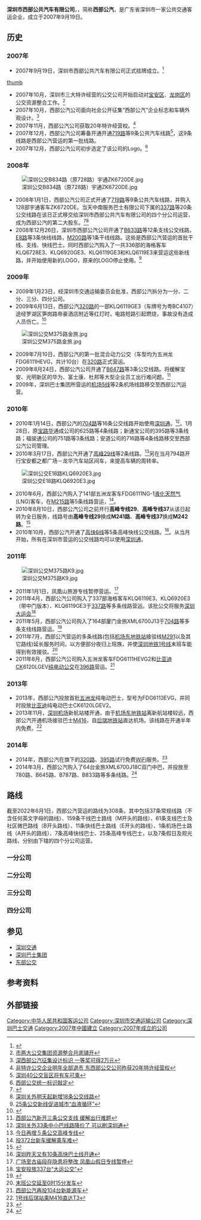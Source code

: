 {{Citation style|time=2012-02-19T10:20:03+00:00}}
{{Infobox Company
|company_name   = 深圳市西部公共汽车有限公司
|company_name_en = Shenzhen Western Bus Co.Ltd.
|company_logo   = [[File:SZXBBUS_(New_Logo).gif|File:SZXBBUS (New Logo).gif]]
|company_slogan = 畅所行，达所向
|abbreviated_name = 深圳西部公汽
|foundation = 2007年9月19日
|location = {{CHN}}[[广东省|广东省]][[深圳市|深圳市]]<br/>[[宝安区|宝安区]]新安街道宝城八区兴华路128号三楼
|key_people = 董事长：张爱民<br/>总经理：张幼松
|services = 公共汽车服务
|industry = [[第三产业|第三产业]]F53 [[城市|城市]][[公共交通|公共交通]]業
|parent = 深圳市宝安区投资管理有限公司<br/>深圳市中南运输集团有限公司
|num_employees = 14108人（截止2010年底）
|telephone_no = +86 755 8393 8000
|homepage = http://www.szxbbus.com
}}
'''深圳市西部公共汽车有限公司'''，{{lang-en|'''Shenzhen Western Bus Co.Ltd'''}}，简称'''西部公汽'''，是广东省深圳市一家公共交通客运企业，成立于2007年9月19日。

== 历史 ==
=== 2007年 ===
* 2007年9月19日，深圳市西部公共汽车有限公司正式挂牌成立。<ref>{{Cite web |url=http://www.gd.xinhuanet.com/sungov/2007-09/20/content_11203038.htm |title=深圳市东西部两大公交公司挂牌 |access-date=2012-02-18 |archive-url=https://web.archive.org/web/20160304130204/http://www.gd.xinhuanet.com/sungov/2007-09/20/content_11203038.htm |archive-date=2016-03-04 |dead-url=yes }}</ref>
[[文件:SZXBBBUS(old_logo).png|thumb]]
* 2007年10月，深圳市三大特许经营的公交公司开始启动对[[宝安区|宝安区]]、[[龙岗区|龙岗区]]的公交资源整合工作。<ref>[http://news.sina.com.cn/o/2007-10-18/044012745321s.shtml 市两大公交集团资源整合月底铺开]</ref>
* 2007年10月，西部公汽公司面向社会公开征集“西部公汽”企业标志和车辆外观设计。<ref>[http://news.qq.com/a/20071018/002107.htm 深西部公汽征集设计标识 一等奖可得2万元]</ref>
* 2007年11月，西部公汽公司获取20年特许经营权。<ref>[http://news.southcn.com/dishi/shenzhen/shizheng/content/2007-11/23/content_4279233.htm 非特许公交企业明年全部退市 东西部公交公司昨获20年特许经营权]</ref>
* 2007年12月，西部公汽公司筹备开通开通[[深圳公交719路|719路]]等9条公共汽车线路<ref>[http://business.sohu.com/20071210/n253901359.shtml 深圳40公交盲区将有车可乘]</ref>，这9条线路是西部公汽营运的第一批线路。
* 2007年12月，西部公汽公司初步选定了该公司的Logo。<ref>[http://news.sina.com.cn/s/2007-12-13/064013070425s.shtml 西部公交统一标识敲定]</ref>

=== 2008年 ===
[[File:深圳公交B834路（原728路）宇通ZK6720DE.jpg|thumb]]
* 2008年1月1日，西部公汽公司正式开通了[[深圳公交719路|719路]]等9条公共汽车线路，并购入128部宇通客车ZK6720DE。当天中南服务巴士有限公司下属的[[深圳公交337路|337路]]等20条公交线路在该日正式移交给深圳市西部公共汽车有限公司的四个分公司运营，成为西部公汽的第二大股东。<ref>{{Cite web |url=http://news.163.com/08/0103/23/41APODUT00011229.html |title=两新公司18条公交新线采用一票制，每人次一元 |access-date=2012-02-18 |archive-url=https://web.archive.org/web/20150217102418/http://news.163.com/08/0103/23/41APODUT00011229.html |archive-date=2015-02-17 |dead-url=yes }}</ref><ref>[http://news.qq.com/a/20071230/000990.htm 深圳关外明天起新增18条公交线路]</ref>
* 2008年12月26日，深圳市西部公汽公司开通了[[深圳公交B633路|B633路]]等12条支线公交线路，[[深圳公交E8路|E8路]]等3条快线线路，[[深圳公交M200路|M200路]]等1条干线线路。这些是西部公汽营运的首批干线、支线、快线巴士。同时西部公汽购入了一共336部的海格客车KLQ6728E3、KLQ6920GE3、KLQ6119GE3和KLQ6119E3来营运这些新线路，并开始使用新的LOGO，原来的LOGO停止使用。<ref>[http://news.mycar168.com/2008/12/97604.html 25条公交新线促进城市“血液循环”]</ref>

=== 2009年 ===
* 2009年1月23日，经深圳市交通运输委员会批准，西部公汽拆分为一分、二分、三分、四分公司。
* 2009年6月13日，西部公汽[[深圳公交320路|320路]]的一部KLQ6119GE3（车牌号为粤BC4107）途经罗湖区笋岗路帝豪酒店附近等红灯时，电路短路引起燃烧，事故没有造成人员伤亡。<ref>{{Cite web |url=http://www.oeeee.com/a/20090613/739895.html |title=深圳公交起火原因初判系仪表盘线路故障引发 |access-date=2012-02-26 |archive-url=https://web.archive.org/web/20150217084923/http://www.oeeee.com/a/20090613/739895.html |archive-date=2015-02-17 |dead-url=yes }}</ref>
[[File:深圳公交M375路金旅.jpg|thumb]]
* 2009年7月10日，西部公汽的第一批混合动力公交（车型均为五洲龙FDG6111HEVG，共计10台）在[[深圳公交320路|320路]]正式营运。
* 2009年8月24日，西部公汽公司开通了[[深圳公交B647路|B647路]]等3条公交线路。将缓解宝安、光明新区的华为、富士康、杜邦等大型企业员工出行难问题。<ref>[http://auto.sohu.com/20090825/n266201822.shtml 西部公汽新开三条公交支线 缓解出行难题]</ref>
* 2009年，深圳巴士集团所营运的[[深圳公交机场5线|机场5线]]等2条机场线路移交至西部公汽运营。

===2010年===
* 2010年1月14日，西部公汽的[[深圳公交|704路]]等16条公交线路开始使用[[深圳通|深圳通]]。<ref>[http://sz.focus.cn/news/2010-01-14/839739.html 深圳关外33条中小巴线路降价了 可以刷深圳通]</ref>。1月28日，原[[宝路华|宝路华]]通成公司的625路等4条线路；新通宝公司的395路等3条线路；福骏通公司的751路等3条线路；安道公司的716路等4条线路移交至西部公汽公司管理。
* 2010年3月17日，西部公汽开通了[[深圳公交M241路|高峰29线]]等2条线路。<ref>[http://gd.news.sina.com.cn/news/2010/03/31/858980.html 今日再增５条公交高峰专线]</ref>另在当月794路开行宝安都之都广场－龙华汽车站区间车，来提高车辆的周转率。
[[File:深圳公交E18路KLQ6920E3.jpg|thumb]]
* 2010年6月，西部公汽购入了141部五洲龙客车FDG6111NG-1[[液化天然气|液化天然气]](LNG)客车，在[[深圳公交M215路|M215路]]等5条线路营运，<ref>[http://news.sina.com.cn/o/2010-05-25/050517558439s.shtml 投372台新车缓解乘车难]</ref>。
* 2010年8月10日，西部公汽公司之前开行'''高峰专线29'''、'''高峰专线37'''从该日起转为全日服务，线路号由'''高峰专线29'''换成'''M241路'''、'''高峰专线37'''换成'''M242路'''。<ref>{{Cite web |url=http://www.ycwb.com/ePaper/ycwbdfb/html/2010-08/10/content_896211.htm |title=新开通6条公交线 |access-date=2012-02-26 |archive-url=https://web.archive.org/web/20150217084148/http://www.ycwb.com/ePaper/ycwbdfb/html/2010-08/10/content_896211.htm |archive-date=2015-02-17 |dead-url=yes }}</ref>
* 2010年10月，西部公汽开通了[[深圳公交高快6线|高快6线]]等5条高峰快线公交线路。<ref>[http://sz.focus.cn/news/2010-11-02/1089023.html 深圳昨天又有10条高快巴士线开通]</ref>。从当月开始，所有在深圳市营运的公交线路均可以使用[[深圳通|深圳通]]。

===2011年===
[[File:深圳公交M375路K9.jpg|thumb]] 
* 2011年1月1日，凤凰山旅游专线暂停营运。<ref>[http://city.sz.net.cn/city/2011-01/04/content_2552307.htm 广场至古庙段存隐患将整改 凤凰山假日专线暂停]{{Dead link|date=2019年11月 |bot=InternetArchiveBot |fix-attempted=yes }}</ref>
* 2011年4月，西部公汽公司购入了337部海格客车KLQ6119E3、KLQ6920E3（带中门版本）、KLQ6119GE3于[[深圳公交337路|337路]]等多条线路营运。该批公交将服务[[深圳大运会|深圳大运会]]<ref>[http://finance.ifeng.com/roll/20110402/3810087.shtml 宝安投放337台“大运公交”]</ref>
* 2011年5月，西部公汽公司购入了164部厦门金旅XML6700J13于[[深圳公交704路|704路]]等多条支线线路营运。<ref>{{Cite web |url=http://www.autoweekly.com.cn/show.asp?ArticleID=37213 |title=164辆厦门金旅考斯特投入深圳运营 |access-date=2012-03-17 |archive-url=https://web.archive.org/web/20150217105102/http://www.autoweekly.com.cn/show.asp?ArticleID=37213 |archive-date=2015-02-17 |dead-url=yes }}</ref>
*2011年7月，西部公汽营运的多条线路(包括[[机场东站_(深圳)|机场东地铁站]]接驳线[[深圳公交M291路|M291]]以及其它路线)延长服务时间，以方便部分夜归上班族，并使[[深圳地铁1号线|深圳地铁1号线]]末班车能得到有效接驳。<ref>[http://www.sznews.com/rollnews/szwb/2013-07/19/content_2374062943.html 末班公交延至0时15分发车]{{Dead link|date=2019年11月 |bot=InternetArchiveBot |fix-attempted=yes }}</ref>
* 2011年8月，西部公汽公司购入五洲龙客车FDG6111HEVG2和[[比亚迪|比亚迪]]CK6120LGEV[[纯电动车|纯电动公交]]在[[深圳公交396路|396路]]营运。<ref>[http://www.chinadaily.com.cn/dfpd/shenzhen/2011-08-23/content_3575017.html 西部公汽再投104台新能源车]</ref>

===2013年===
*2013年，西部公汽投放首批[[五洲龙|五洲龙]]纯电动巴士，型号为FDG6113EVG，并同时投放[[比亚迪|比亚迪]]纯电动巴士CK6120LGEV2。
*2013年11月，[[深圳机场|深圳机场]]新航站楼开通，由于[[机场东站_(深圳)|机场东地铁站]]离新航站楼较远，西部公汽开通机场接驳巴士[[深圳公交M416路|M416]]，自[[后瑞站|后瑞地铁站]]直达机场。该线路在开通半年内免费。<ref>[http://www.sznews.com/rollnews/szwb/2013-11/07/content_1643455673.html 1号线后瑞站乘M416直达T3]{{Dead link|date=2019年11月 |bot=InternetArchiveBot |fix-attempted=yes }}</ref>

===2014年===
*2014年，西部公汽在旗下的[[深圳公交320路|320路]]、[[深圳公交395路|395路]]试行免费[[WiFi|WiFi]]服务。<ref>{{Cite web |url=http://szsb.sznews.com/html/2014-04/18/content_2845422.htm |title=西部公汽试点免费WIFI |access-date=2015-02-17 |archive-url=https://web.archive.org/web/20150217073856/http://szsb.sznews.com/html/2014-04/18/content_2845422.htm |archive-date=2015-02-17 |dead-url=yes }}</ref>
*2014年3月，西部公汽购入了64台金旅XML6700J18C双门中巴，并投放至780路、B645路、B787路、B833路等多条线路。<ref>{{Cite web |url=http://wb.sznews.com/html/2015-02/09/content_3145914.htm |title=便捷公交织就宝安幸福民生网格 |access-date=2015-02-25 |archive-url=https://web.archive.org/web/20150225145726/http://wb.sznews.com/html/2015-02/09/content_3145914.htm |archive-date=2015-02-25 |dead-url=yes }}</ref>

==路线==
截至2022年6月1日，西部公汽营运的路线为308条，其中包括37条常规线路（不含任何英文字母的路线）、159条干线巴士路线（M开头的路线）、61条支线巴士及社区微巴路线（B开头路线）、11条快线巴士路线（E开头的路线）、1条机场巴士路线（A开头的路线）、7条高峰快线巴士、25条高峰专线巴士，以及7条假日及观光路线，分别由下辖的四个分公司运营。

{{seealso|深圳公交巴士线路表}}

===一分公司===
{{深圳巴士路线列表|format=noco|滨海文化公园假日|欢乐港湾摩天轮假日|高峰102|高峰158|高峰172|高峰179|西湾公园假日观光1|B633|B634|B827|B829|B830|B831|B832|B834|B835|B836|B837|B864|B888|B904|E36|E40|M131|M200|M209|M210|M235|M236|M241|M245|M246|M247|M249|M259|M349|M350|M375|M376|M377|M378|M379|M382|M425|M469|M470|M473|M511|M522|M550|M553|M558|M560|320|395|603|605|606|610|613|629|704|707|718}}

===二分公司===
{{深圳巴士路线列表|format=noco|凤凰山景区假日|高峰113|高峰141|B632|B635|B789|B833|B838|B839|B875|B876|B892|B893|B895|B900|B911|B929|B937|B941|B980|B981|B984|B985|E13|E16|M159|M178|M184|M237|M242|M251|M252|M253|M254|M255|M260|M286|M291|M330|M331|M332|M333|M334|M341|M351|M387|M388|M397|M419|M488|M494|M512|M513|M514|M515|M530|M531|M542|M548|M552|337|338|362|615|650|652|653|655|727|779|780|781}}

===三分公司===
{{深圳巴士路线列表|format=noco|高峰54|高峰132|高峰149|高峰163|高峰167|高峰176|高峰177|高峰184|高峰187|高快6|高快33|虹桥公园假日1|虹桥公园假日2|虹桥公园假日3|B720|B868|B891|B899|B901|B926|B934|B947|B949|B959|B960|B963|B966|B967|B971|B986|E15|E18|E19|E39|M145|M186|M206|M215|M216|M217|M218|M226|M238|M244|M248|M250|M256|M257|M262|M284|M335|M336|M337|M338|M355|M356|M372|M410|M411|M424|M442|M451|M455|M462|M472|M490|M495|M529|M532|M535|M549|M551|M582|392|720|767|789|791}}

===四分公司===
{{深圳巴士路线列表|format=noco|高峰7|高峰23|高峰66|高峰80|高峰137|高峰157|高峰171|高峰173|高峰174|高峰178|高快16|高快17|高快27|高快28|高快34|A7|B606|B730|B769|B880|B915|B917A|B917B|B918|B919|B920|B921|E9|E37|E38|M130|M152|M155|M156|M173|M183|M211|M212|M214|M225|M258|M263|M264|M285|M287|M289|M302|M339|M340|M342|M343|M344|M352|M353|M354|M365|M373|M381|M383|M420|M421|M449|M450|M464|M477|M503|M505|M509|M510|M516|M517|M533|M534|M537|M538|M540|M543|M544|M545|M557|M577|M578|M579|M580|M584|322|333|334|339|376|612|621|624|627}}

==参见==
*[[深圳交通|深圳交通]]
*[[深圳巴士集团|深圳巴士集团]]
*[[东部公交|东部公交]]

==参考资料==
{{Reflist|2}}

==外部链接==
{{深圳公共交通运营者}}
{{DEFAULTSORT:Shenzhen Western Bus}}
[[Category:中华人民共和国客运公司|Category:中华人民共和国客运公司]]
[[Category:深圳市交通运输公司|Category:深圳市交通运输公司]]
[[Category:深圳巴士交通|Category:深圳巴士交通]]
[[Category:2007年中國建立|Category:2007年中國建立]]
[[Category:2007年成立的公司|Category:2007年成立的公司]]